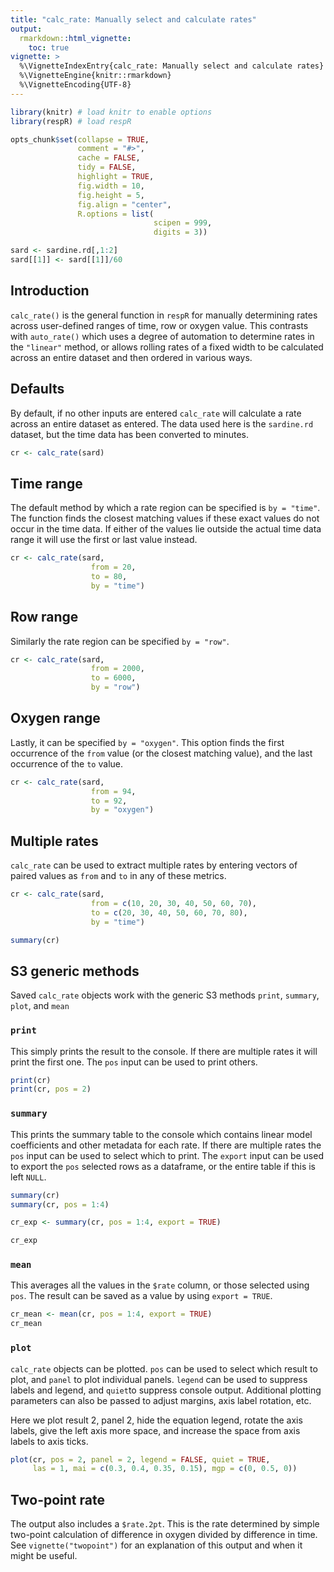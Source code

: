 ```yaml
---
title: "calc_rate: Manually select and calculate rates"
output: 
  rmarkdown::html_vignette:
    toc: true
vignette: >
  %\VignetteIndexEntry{calc_rate: Manually select and calculate rates}
  %\VignetteEngine{knitr::rmarkdown}
  %\VignetteEncoding{UTF-8}
---
```


```r
library(knitr) # load knitr to enable options
library(respR) # load respR

opts_chunk$set(collapse = TRUE, 
               comment = "#>", 
               cache = FALSE, 
               tidy = FALSE, 
               highlight = TRUE, 
               fig.width = 10, 
               fig.height = 5,
               fig.align = "center",
               R.options = list(
                                scipen = 999, 
                                digits = 3))

sard <- sardine.rd[,1:2]
sard[[1]] <- sard[[1]]/60
```


## Introduction

`calc_rate()` is the general function in `respR` for manually determining rates across user-defined ranges of time, row or oxygen value. This contrasts with `auto_rate()` which uses a degree of automation to determine rates in the `"linear"` method, or allows rolling rates of a fixed width to be calculated across an entire dataset and then ordered in various ways. 

## Defaults

By default, if no other inputs are entered `calc_rate` will calculate a rate across an entire dataset as entered. The data used here is the `sardine.rd` dataset, but the time data has been converted to minutes. 

```r
cr <- calc_rate(sard)
```


## Time range

The default method by which a rate region can be specified is `by = "time"`. The function finds the closest matching values if these exact values do not occur in the time data. If either of the values lie outside the actual time data range it will use the first or last value instead. 

```r
cr <- calc_rate(sard,
                  from = 20, 
                  to = 80,
                  by = "time")
```

## Row range

Similarly the rate region can be specified `by = "row"`.

```r
cr <- calc_rate(sard,
                  from = 2000, 
                  to = 6000,
                  by = "row")
```

## Oxygen range

Lastly, it can be specified `by = "oxygen"`. This option finds the first occurrence of the `from` value (or the closest matching value), and the last occurrence of the `to` value. 

```r
cr <- calc_rate(sard,
                  from = 94, 
                  to = 92,
                  by = "oxygen")
```


## Multiple rates

`calc_rate` can be used to extract multiple rates by entering vectors of paired values as `from` and `to` in any of these metrics.

```r
cr <- calc_rate(sard,
                  from = c(10, 20, 30, 40, 50, 60, 70), 
                  to = c(20, 30, 40, 50, 60, 70, 80),
                  by = "time")

summary(cr)
```


## S3 generic methods

Saved `calc_rate` objects work with the generic S3 methods `print`, `summary`, `plot`, and `mean`

### `print`

This simply prints the result to the console. If there are multiple rates it will print the first one. The `pos` input can be used to print others. 

```r
print(cr)
print(cr, pos = 2)
```

### `summary`

This prints the summary table to the console which contains linear model coefficients and other metadata for each rate. If there are multiple rates the `pos` input can be used to select which to print. The `export` input can be used to export the `pos` selected rows as a dataframe, or the entire table if this is left `NULL`.

```r
summary(cr)
summary(cr, pos = 1:4)
```

```r
cr_exp <- summary(cr, pos = 1:4, export = TRUE)
```

```r
cr_exp
```

### `mean`

This averages all the values in the `$rate` column, or those selected using `pos`. The result can be saved as a value by using `export = TRUE`.

```r
cr_mean <- mean(cr, pos = 1:4, export = TRUE)
cr_mean
```

### `plot`

`calc_rate` objects can be plotted. `pos` can be used to select which result to plot, and `panel` to plot individual panels. `legend` can be used to suppress labels and legend, and `quiet`to suppress console output. Additional plotting parameters can also be passed to adjust margins, axis label rotation, etc. 

Here we plot result 2, panel 2, hide the equation legend, rotate the axis labels, give the left axis more space, and increase the space from axis labels to axis ticks.

```r
plot(cr, pos = 2, panel = 2, legend = FALSE, quiet = TRUE, 
     las = 1, mai = c(0.3, 0.4, 0.35, 0.15), mgp = c(0, 0.5, 0))
```


## Two-point rate

The output also includes a `$rate.2pt`. This is the rate determined by simple two-point calculation of difference in oxygen divided by difference in time. See `vignette("twopoint")` for an explanation of this output and when it might be useful.

